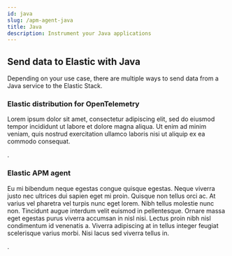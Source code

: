 ```yaml
---
id: java
slug: /apm-agent-java
title: Java
description: Instrument your Java applications
---
```


## Send data to Elastic with Java

Depending on your use case, there are multiple ways to send data from a Java service to the Elastic Stack.

### Elastic distribution for OpenTelemetry

Lorem ipsum dolor sit amet, consectetur adipiscing elit, sed do eiusmod tempor incididunt ut labore et dolore magna aliqua. Ut enim ad minim veniam, quis nostrud exercitation ullamco laboris nisi ut aliquip ex ea commodo consequat.

<DocLink id="oTelDistro" text="Get started with the Elastic distribution for OpenTelemetry"/>.

### Elastic APM agent

Eu mi bibendum neque egestas congue quisque egestas. Neque viverra justo nec ultrices dui sapien eget mi proin. Quisque non tellus orci ac. At varius vel pharetra vel turpis nunc eget lorem. Nibh tellus molestie nunc non. Tincidunt augue interdum velit euismod in pellentesque. Ornare massa eget egestas purus viverra accumsan in nisl nisi. Lectus proin nibh nisl condimentum id venenatis a. Viverra adipiscing at in tellus integer feugiat scelerisque varius morbi. Nisi lacus sed viverra tellus in.

<DocLink id="oTelDistro" text="Get started with the Elastic APM Java agent"/>.